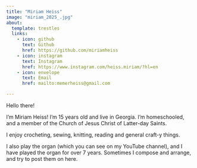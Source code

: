 ```yaml
---
title: "Miriam Heiss"
image: "miriam_2025_.jpg"
about:
  template: trestles
  links:
    - icon: github
      text: Github
      href: https://github.com/miriamheiss
    - icon: instagram
      text: Instagram
      href: https://www.instagram.com/heiss.miriam/?hl=en
    - icon: envelope
      text: Email
      href: mailto:memerheiss@gmail.com

---
```


Hello there! 

I'm Miriam Heiss! I'm 15 years old and live in Georgia. I'm homeschooled, and a member of the Church of Jesus Christ of Latter-day Saints. 

I enjoy crocheting, sewing, knitting, reading and general craft-y things. 

I also play the organ (which you can see on my YouTube channel), and I have played the organ for over 7 years. Sometimes I compose and arrange, and try to post them on here. 
